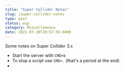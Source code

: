 ```yaml
---
title: "Super Collider Notes"
slug: /super-collider-notes
type: post
status: wip
category: Miscellaneous
date: 2021-07-30T19:57:59-0400
---
```


Some notes on Super Collider 3.x

- Start the server with `CMD+b`
- To stop a script use `CMD+.` (that's a period at the end)
- 